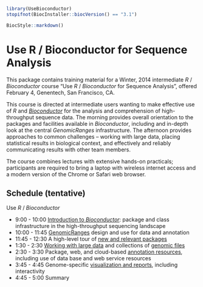 <!--
%\VignetteIndexEntry{01. Use R / Bioconductor for Sequence Analysis}
%\VignettePackage{UseBioconductor}
%\VignetteEngine{knitr::knitr}
-->

```r
library(UseBioconductor)
stopifnot(BiocInstaller::biocVersion() == "3.1")
```

```r
BiocStyle::markdown()
```

# Use R / Bioconductor for Sequence Analysis

This package contains training material for a Winter, 2014
intermediate _R_ / _Bioconductor_ course "Use _R_ / _Bioconductor_ for
Sequence Analysis", offered February 4, Genentech, San Francisco, CA.

This course is directed at intermediate users wanting to make
effective use of _R_ and _[Bioconductor](http://bioconductor.org)_ for
the analysis and comprehension of high-throughput sequence data. The
morning provides overall orientation to the packages and facilities
available in _Bioconductor_, including and in-depth look at the
central _GenomicRanges_ infrastructure. The afternoon provides
approaches to common challenges -- working with large data, placing
statistical results in biological context, and effectively and
reliably communicating results with other team members.  

The course combines lectures with extensive hands-on practicals;
participants are required to bring a laptop with wireless internet
access and a modern version of the Chrome or Safari web browser.

## Schedule (tentative)

Use _R_ / _Bioconductor_

- 9:00 - 10:00
  [Introduction to _Bioconductor_](A01.1_IntroductionToBioconductor.html):
  package and class infrastructure in the high-throughput sequencing
  landscape
- 10:00 - 11:45 [GenomicRanges](A01.2_GenomicRanges.html)
  design and use for data and annotation 
- 11:45 - 12:30 A high-level tour of
  [new and relevant packages](A01.3_NewPackages.html)
- 1:30 - 2:30 [Working with large data](A01.3_LargeData.html) and
  collections of [genomic files](A01.4_GenomicFiles.html)
- 2:30 - 3:30 Package, web, and cloud-based
  [annotation resources](A01.5_Annotation.html), including use of data
  base and web service resources
- 3:45 - 4:45 Genome-specific
  [visualization and reports](A01.6_Visualization.html), including
  interactivity
- 4:45 - 5:00 Summary
